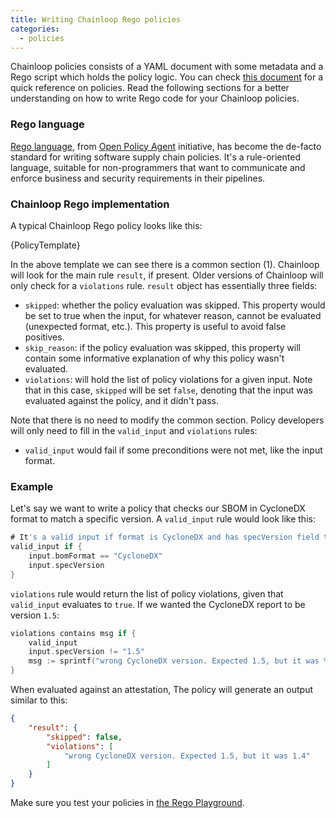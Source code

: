 ```yaml
---
title: Writing Chainloop Rego policies
categories:
  - policies
---
```



Chainloop policies consists of a YAML document with some metadata and a Rego script which holds the policy logic.
You can check [this document](/reference/policies) for a quick reference on policies. Read the following sections for a better understanding
on how to write Rego code for your Chainloop policies.

### Rego language

[Rego language](https://www.openpolicyagent.org/docs/latest/policy-language/), from [Open Policy Agent](https://www.openpolicyagent.org/) initiative, has become the de-facto standard for writing software supply chain policies.
It's a rule-oriented language, suitable for non-programmers that want to communicate and enforce business and security requirements in their pipelines.

### Chainloop Rego implementation
A typical Chainloop Rego policy looks like this:

<CodeBlock language="go" title="policy-template.rego" showLineNumbers>
    {PolicyTemplate}
</CodeBlock>

In the above template we can see there is a common section (1). Chainloop will look for the main rule `result`, if present. Older versions of Chainloop will only check for a `violations` rule.
`result` object has essentially three fields:
* `skipped`: whether the policy evaluation was skipped. This property would be set to true when the input, for whatever reason, cannot be evaluated (unexpected format, etc.). This property is useful to avoid false positives.
* `skip_reason`: if the policy evaluation was skipped, this property will contain some informative explanation of why this policy wasn't evaluated.
* `violations`: will hold the list of policy violations for a given input. Note that in this case, `skipped` will be set `false`, denoting that the input was evaluated against the policy, and it didn't pass.

Note that there is no need to modify the common section. Policy developers will only need to fill in the `valid_input` and `violations` rules:
* `valid_input` would fail if some preconditions were not met, like the input format.

### Example

Let's say we want to write a policy that checks our SBOM in CycloneDX format to match a specific version. A `valid_input` rule would look like this:

```go
# It's a valid input if format is CycloneDX and has specVersion field that we can check later
valid_input if {
    input.bomFormat == "CycloneDX"
    input.specVersion
}
```

`violations` rule would return the list of policy violations, given that `valid_input` evaluates to `true`. If we wanted the CycloneDX report to be version `1.5`:
```go
violations contains msg if {
    valid_input
    input.specVersion != "1.5"
    msg := sprintf("wrong CycloneDX version. Expected 1.5, but it was %s", [input.specVersion])
}
```

When evaluated against an attestation, The policy will generate an output similar to this:
```json
{
    "result": {
        "skipped": false,
        "violations": [
            "wrong CycloneDX version. Expected 1.5, but it was 1.4"
        ]
    }
}
```

Make sure you test your policies in [the Rego Playground](https://play.openpolicyagent.org/).